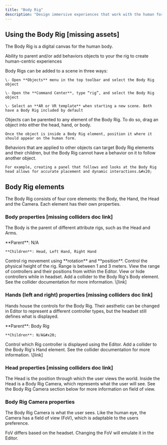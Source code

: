```yaml
---
title: "Body Rig"
description: "Design immersive experiences that work with the human form and perspective in a scene."
---
```


## Using the Body Rig \[missing assets]

The Body Rig is a digital canvas for the human body.&#x20;

Ability to parent and/or add behaviors objects to your the rig to create human-centric experiences

<AccordionGroup>
  <Accordion title="Adding a Body Rig to a scene" defaultOpen={false}>
    Body Rigs can be added to a scene in three ways:&#x20;

    \- Open **Objects** menu in the top toolbar and select the Body Rig object

    \- Open the **Command Center**, type “rig”, and select the Body Rig object

    \- Select an **AR or VR template** when starting a new scene. Both have a Body Rig included by default
  </Accordion>

  <Accordion title="Parenting objects to the Body Rig" defaultOpen={false}>
    Objects can be parented to any element of the Body Rig. To do so, drag an object into either the head, hand, or body.

    Once the object is inside a Body Rig element, position it where it should appear on the human form.
  </Accordion>

  <Accordion title="Using behaviors with the Body Rig" defaultOpen={false}>
    Behaviors that are applied to other objects can target Body Rig elements and their children, but the Body Rig cannot have a behavior on it to follow another object.

    For example, creating a panel that follows and looks at the Body Rig head allows for accurate placement and dynamic interactions.&#x20;
  </Accordion>
</AccordionGroup>

## Body Rig elements

The Body Rig consists of four core elements: the Body, the Hand, the Head and the Camera. Each element has their own properties.

### Body properties \[missing colliders doc link]

The Body is the parent of different attribute rigs, such as the Head and Arms.&#x20;

<AccordionGroup>
  <Accordion title="Parent and Children" defaultOpen={false}>
    **Parent**: N/A

    **Children**: Head, Left Hand, Right Hand
  </Accordion>

  <Accordion title="Transform" defaultOpen={false}>
    Control rig movement using **rotation** and **position**.
  </Accordion>

  <Accordion title="Height" defaultOpen={false}>
    Control the physical height of the rig. Range is between 1 and 3 meters.
  </Accordion>

  <Accordion title="Controller preview" defaultOpen={false}>
    View the range of controllers and their positions from within the Editor.
  </Accordion>

  <Accordion title="Show controller on headset" defaultOpen={false}>
    View or hide controllers while in headset.
  </Accordion>

  <Accordion title="Colliders" defaultOpen={false}>
    Add a collider to the Body Rig's Body element. See the collider documentation for more information. \[link]
  </Accordion>
</AccordionGroup>

### Hands (left and right) properties \[missing colliders doc link]

Hands house the controls for the Body Rig. Their aesthetic can be changed in Editor to represent a different controller types, but the headset still defines what is displayed.&#x20;

<AccordionGroup>
  <Accordion title="Parent and Children" defaultOpen={false}>
    **Parent**: Body Rig

    **Children**: N/A&#x20;
  </Accordion>

  <Accordion title="Body Rig Hands" defaultOpen={false}>
    Control which Rig controller is displayed using the Editor.&#x20;
  </Accordion>

  <Accordion title="Colliders" defaultOpen={false}>
    Add a collider to the Body Rig's Hand element. See the collider documentation for more information. \[link]
  </Accordion>
</AccordionGroup>

### Head properties \[missing colliders doc link]

The Head is the position through which the user views the world. Inside the Head is a Body Rig Camera, which represents what the user will see. See the Body Rig Camera section below for more information on field of view.&#x20;

<AccordionGroup>
  <Accordion title="Parent and Children" defaultOpen={false} />

  <Accordion title="Colliders" defaultOpen={false} />
</AccordionGroup>

### Body Rig Camera properties

The Body Rig Camera is what the user sees. Like the human eye, the Camera has a field of view (FoV), which is adaptable to the users preference.&#x20;

<Info>
  FoV differs based on the headset. Changing the FoV will emulate it in the Editor.&#x20;
</Info>

<AccordionGroup>
  <Accordion title="New Accordion" defaultOpen="false" />

  <Accordion title="New Accordion" defaultOpen="false" />
</AccordionGroup>